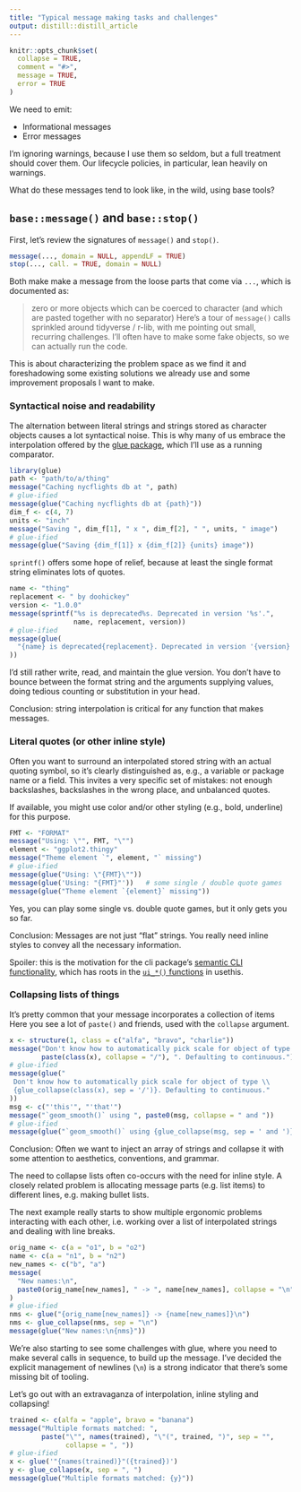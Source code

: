 ```yaml
---
title: "Typical message making tasks and challenges"
output: distill::distill_article
---
```


```r
knitr::opts_chunk$set(
  collapse = TRUE,
  comment = "#>",
  message = TRUE,
  error = TRUE
)
```

We need to emit:

* Informational messages
* Error messages

<aside>
I'm ignoring warnings, because I use them so seldom, but a full treatment should cover them. Our lifecycle policies, in particular, lean heavily on warnings.
</aside>

What do these messages tend to look like, in the wild, using base tools?

## `base::message()` and `base::stop()`

First, let's review the signatures of `message()` and `stop()`.

```r
message(..., domain = NULL, appendLF = TRUE)
stop(..., call. = TRUE, domain = NULL)
```

Both make make a message from the loose parts that come via `...`, which is documented as:

> zero or more objects which can be coerced to character (and which are pasted together with no separator) 
Here's a tour of `message()` calls sprinkled around tidyverse / r-lib, with me pointing out small, recurring challenges.
I'll often have to make some fake objects, so we can actually run the code.

This is about characterizing the problem space as we find it and foreshadowing some existing solutions we already use and some improvement proposals I want to make.

### Syntactical noise and readability

The alternation between literal strings and strings stored as character objects causes a lot syntactical noise.
This is why many of us embrace the interpolation offered by the [glue package](https://glue.tidyverse.org), which I'll use as a running comparator.

```r
library(glue)
path <- "path/to/a/thing"
message("Caching nycflights db at ", path)
# glue-ified
message(glue("Caching nycflights db at {path}"))
dim_f <- c(4, 7)
units <- "inch"
message("Saving ", dim_f[1], " x ", dim_f[2], " ", units, " image")
# glue-ified
message(glue("Saving {dim_f[1]} x {dim_f[2]} {units} image"))
```

`sprintf()` offers some hope of relief, because at least the single format string eliminates lots of quotes.

```r
name <- "thing"
replacement <- " by doohickey"
version <- "1.0.0"
message(sprintf("%s is deprecated%s. Deprecated in version '%s'.",
                name, replacement, version))
# glue-ified
message(glue(
  "{name} is deprecated{replacement}. Deprecated in version '{version}'."
))
```

I'd still rather write, read, and maintain the glue version.
You don't have to bounce between the format string and the arguments supplying values, doing tedious counting or substitution in your head.

Conclusion: string interpolation is critical for any function that makes messages.

### Literal quotes (or other inline style)

Often you want to surround an interpolated stored string with an actual quoting symbol, so it's clearly distinguished as, e.g., a variable or package name or a field.
This invites a very specific set of mistakes: not enough backslashes, backslashes in the wrong place, and unbalanced quotes.

<aside>
If available, you might use color and/or other styling (e.g., bold, underline) for this purpose.
</aside>

```r
FMT <- "FORMAT"
message("Using: \"", FMT, "\"")
element <- "ggplot2.thingy"
message("Theme element `", element, "` missing")
# glue-ified
message(glue("Using: \"{FMT}\""))
message(glue('Using: "{FMT}"'))   # some single / double quote games
message(glue("Theme element `{element}` missing"))
```

<aside>
Yes, you can play some single vs. double quote games, but it only gets you so far.
</aside>

Conclusion: Messages are not just "flat" strings.
You really need inline styles to convey all the necessary information.

Spoiler: this is the motivation for the cli package's [semantic CLI functionality](https://cli.r-lib.org/articles/semantic-cli.html), which has roots in the [`ui_*()` functions](https://usethis.r-lib.org/reference/ui.html) in usethis.

### Collapsing lists of things

It's pretty common that your message incorporates a collection of items
Here you see a lot of `paste()` and friends, used with the `collapse` argument.

```r
x <- structure(1, class = c("alfa", "bravo", "charlie"))
message("Don't know how to automatically pick scale for object of type ",
        paste(class(x), collapse = "/"), ". Defaulting to continuous.")
# glue-ified
message(glue("
 Don't know how to automatically pick scale for object of type \\
 {glue_collapse(class(x), sep = '/')}. Defaulting to continuous."            
))
msg <- c("'this'", "'that'")
message("`geom_smooth()` using ", paste0(msg, collapse = " and "))
# glue-ified
message(glue("`geom_smooth()` using {glue_collapse(msg, sep = ' and ')}"))
```

Conclusion: Often we want to inject an array of strings and collapse it with some attention to aesthetics, conventions, and grammar.

<aside>
The need to collapse lists often co-occurs with the need for inline style.
A closely related problem is allocating message parts (e.g. list items) to different lines, e.g. making bullet lists.
</aside>

The next example really starts to show multiple ergonomic problems interacting with each other, i.e. working over a list of interpolated strings and dealing with line breaks.

```r
orig_name <- c(a = "o1", b = "o2")
name <- c(a = "n1", b = "n2")
new_names <- c("b", "a")
message(
  "New names:\n",
  paste0(orig_name[new_names], " -> ", name[new_names], collapse = "\n")
)
# glue-ified
nms <- glue("{orig_name[new_names]} -> {name[new_names]}\n")
nms <- glue_collapse(nms, sep = "\n")
message(glue("New names:\n{nms}"))
```

We're also starting to see some challenges with glue, where you need to make several calls in sequence, to build up the message.
I've decided the explicit management of newlines (`\n`) is a strong indicator that there's some missing bit of tooling.

Let's go out with an extravaganza of interpolation, inline styling and collapsing!

```r
trained <- c(alfa = "apple", bravo = "banana")
message("Multiple formats matched: ",
        paste("\"", names(trained), "\"(", trained, ")", sep = "",
              collapse = ", "))
# glue-ified
x <- glue('"{names(trained)}"({trained})')
y <- glue_collapse(x, sep = ", ")
message(glue("Multiple formats matched: {y}"))
```

